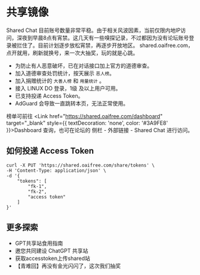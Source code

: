 
共享镜像
===

<Callout type="info">
Shared Chat 目前账号数量非常平稳。由于相关风波因素，当前仅限内地IP访问，深夜到早晨8点有宵禁。这几天有一些嗅探记录，不过都因为没有论坛账号登录被拦住了。目前计划逐步放松宵禁，再逐步开放地区。
</Callout>

<Link href="https://shared.oaifree.com" target="_blank" style={{ textDecoration: 'none', color: '#3A9FE8' }}>shared.oaifree.com</Link>，点开就用，刷新就换号，来一次大抽奖，玩的就是心跳。

- 为防止有人恶意破坏，已在对话接口加上官方的道德审查。
- 加入道德审查处罚统计，按天展示 `恶人榜`。
- 加入捐赠统计的 `大善人榜` 和 `用量统计` 。
- 接入 LINUX DO 登录，1级 及以上用户可用。
- 已支持投递 Access Token。
- AdGuard 会导致一直跳转本页，无法正常使用。

榜单可前往 <Link href="https://shared.oaifree.com/dashboard" target="_blank" style={{ textDecoration: 'none', color: '#3A9FE8' }}>Dashboard</Link> 查询，也可在论坛的 侧栏 - 外部链接 - Shared Chat 进行访问。

## 如何投递 Access Token

```shell copy filename="curl"
curl -X PUT 'https://shared.oaifree.com/share/tokens' \
-H 'Content-Type: application/json' \
-d '{
    "tokens": [
        "fk-1",
        "fk-2",
        "access token"
    ]
}'
```
## 更多探索

- <Link href="https://linux.do/t/topic/99924" target="_blank" style={{ textDecoration: 'none', color: '#3A9FE8' }}> GPT共享站食用指南 </Link>
- <Link href="https://linux.do/t/topic/101877" target="_blank" style={{ textDecoration: 'none', color: '#3A9FE8' }}>邀您共同建设 ChatGPT 共享站 </Link>
- <Link href="https://linux.do/t/topic/101900" target="_blank" style={{ textDecoration: 'none', color: '#3A9FE8' }}> 获取accesstoken上传shared站 </Link>
- <Link href="https://linux.do/t/topic/99289" target="_blank" style={{ textDecoration: 'none', color: '#3A9FE8' }}> 【青难回】再没有金光闪闪了，这次我们抽奖 </Link>



